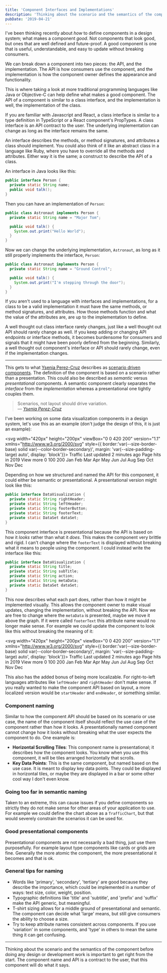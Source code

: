 ```yaml
---
title: 'Component Interfaces and Implementations'
description: 'Thinking about the scenario and the semantics of the component before doing any design or development work is important to get right from the start. The component name and API is a contract to the user, that this component will do what it says.'
pubDate: '2019-04-21'
---
```



I've been thinking recently about *how* to define components in a design system; what makes a component *good*. Not components that look good, but ones that are well defined and future-proof. A good component is one that is useful, understandable, and easy to update without breaking consumers.

We can break down a component into two pieces: the API, and the implementation. The API is how consumers use the component, and the implementation is how the component owner defines the appearance and functionality. 

This is where taking a look at more traditional programming languages like Java or Objective-C can help define what makes a good component. The API of a component is similar to a class interface, and the implementation is well, the implementation of the class.

If you are familiar with Javascript and React, a class interface is similar to a type definition in TypeScript or a React component's PropTypes. A class interface is an API contract to the user. The underlying implementation can change as long as the interface remains the same.

An interface describes the methods, or method signatures, and attributes a class should implement. You could also think of it like an abstract class in a language like Ruby, where you have to override all the methods and attributes. Either way it is the same; a construct to describe the API of a class. 

An interface in Java looks like this:

```java
public interface Person {
  private static String name;
  public void talk();
}
```

Then you can have an implementation of `Person`:

```java
public class Astronaut implements Person {
  private static String name = "Major Tom";

  public void talk() {
    System.out.print("Hello World");
  }
}
```

Now we can change the underlying implementation, `Astronaut`, as long as it still properly implements the interface, `Person`:

```java
public class Astronaut implements Person {
  private static String name = "Ground Control";

  public void talk() {
    System.out.print("I'm stepping through the door");
  }
}
```

If you aren't used to a language with interfaces and implementations, for a class to be a valid implementation it must have the same methods, or method signatures, and attributes. How those methods function and what the value of the attributes are, are up to the implementation to define.

A well thought out class interface rarely changes, just like a well thought out API should rarely change as well. If you keep adding or changing API endpoints or interface methods, it becomes burdensome for consumers and signals that it might have been poorly defined from the beginning. Similarly, a well thought out component's interface or API should rarely change, even if the implementation changes.

----

This gets to what [Ysenia Perez-Cruz](https://twitter.com/yeseniaa) describes as [scenario driven components](https://www.clarityconf.com/session/scenario-driven-design-systems). The definition of the component is based on a scenario rather than a presentation. This could also be described as *semantic* versus *presentational* components. A semantic component clearly separates the *interface* from the *implementation* whereas a presentational one tightly couples them.

> Scenarios, not layout should drive variation.  
> — <cite>[Ysenia Perez-Cruz](https://speakerdeck.com/yeseniaperezcruz/building-flexible-design-systems)</cite>

I've been working on some data visualization components in a design system, let's use this as an example (don't judge the design of this, it is just an example):

  <svg width="420px" height="200px" viewBox="0 0 420 200" version="1.1" xmlns="http://www.w3.org/2000/svg" style={{
    border:'var(--size-border-base) solid var(--color-border-secondary)', 
    margin: 'var(--size-padding-large) auto',
    display: 'block'}}>
      <g id="Artboard" stroke="none" strokeWidth="1" fill="none" fillRule="evenodd">
        <text id="Traffic" fontFamily="IBMPlexSans-Bold, IBM Plex Sans" fontSize="20" fontWeight="bold" fill="var(--color-font-primary)">
          <tspan x="11.73" y="28">Traffic</tspan>
        </text>
        <text id="Last-updated-2-minutes" fontFamily="IBMPlexSans, IBM Plex Sans" fontSize="16" fontWeight="normal" fill="var(--color-font-tertiary)">
          <tspan x="12" y="181">Last updated 2 minutes ago</tspan>
        </text>
        <text id="Page-hits-in-2019" fontFamily="IBMPlexSans, IBM Plex Sans" fontSize="16" fontWeight="normal" fill="var(--color-font-primary)">
          <tspan x="286.472" y="27">Page hits in 2019</tspan>
        </text>
        <text id="View-more" fontFamily="IBMPlexSans, IBM Plex Sans" fontSize="16" fontWeight="normal" fill="var(--color-font-link)">
          <tspan x="333" y="181">View more</tspan>
        </text>
        <polyline id="Line" stroke="var(--color-core-green)" strokeWidth="2" strokeLinecap="square" points="47.5 93 79.8014915 66.9550781 112.102983 71.6669922 144.404474 79.9775391 176.705966 71.6669922 209.007457 79.9775391 241.308949 49.3945312 273.61044 76.1378485 305.911932 102.294922 338.213423 79.9775391 370.514915 93 402.816406 86.28125"></polyline>
        <path d="M41,129.5 L412.576172,129.5" id="Line-2" stroke="var(--color-border-tertiary)" strokeLinecap="square"></path>
        <path d="M41,129.5 L41,45.6914062" id="Line-3" stroke="var(--color-border-tertiary)" strokeLinecap="square"></path>
        <text id="0" fontFamily="IBMPlexSans, IBM Plex Sans" fontSize="12" fontWeight="normal" fill="var(--color-font-tertiary)">
          <tspan x="24.8" y="130">0</tspan>
        </text>
        <text id="100" fontFamily="IBMPlexSans, IBM Plex Sans" fontSize="12" fontWeight="normal" fill="var(--color-font-tertiary)">
          <tspan x="10.4" y="96">100</tspan>
        </text>
        <text id="200" fontFamily="IBMPlexSans, IBM Plex Sans" fontSize="12" fontWeight="normal" fill="var(--color-font-tertiary)">
          <tspan x="10.4" y="61">200</tspan>
        </text>
        <text id="Jan" fontFamily="IBMPlexSans, IBM Plex Sans" fontSize="12" fontWeight="normal" fill="#868C91">
          <tspan x="41" y="145">Jan</tspan>
        </text>
        <text id="Feb" fontFamily="IBMPlexSans, IBM Plex Sans" fontSize="12" fontWeight="normal" fill="#868C91">
          <tspan x="72" y="145">Feb</tspan>
        </text>
        <text id="Mar" fontFamily="IBMPlexSans, IBM Plex Sans" fontSize="12" fontWeight="normal" fill="#868C91">
          <tspan x="104" y="145">Mar</tspan>
        </text>
        <text id="Apr" fontFamily="IBMPlexSans, IBM Plex Sans" fontSize="12" fontWeight="normal" fill="#868C91">
          <tspan x="136" y="145">Apr</tspan>
        </text>
        <text id="May" fontFamily="IBMPlexSans, IBM Plex Sans" fontSize="12" fontWeight="normal" fill="#868C91">
          <tspan x="167" y="145">May</tspan>
        </text>
        <text id="Jun" fontFamily="IBMPlexSans, IBM Plex Sans" fontSize="12" fontWeight="normal" fill="#868C91">
          <tspan x="201" y="145">Jun</tspan>
        </text>
        <text id="Jul" fontFamily="IBMPlexSans, IBM Plex Sans" fontSize="12" fontWeight="normal" fill="#868C91">
          <tspan x="233" y="145">Jul</tspan>
        </text>
        <text id="Aug" fontFamily="IBMPlexSans, IBM Plex Sans" fontSize="12" fontWeight="normal" fill="#868C91">
          <tspan x="261" y="145">Aug</tspan>
        </text>
        <text id="Sep" fontFamily="IBMPlexSans, IBM Plex Sans" fontSize="12" fontWeight="normal" fill="#868C91">
          <tspan x="293" y="145">Sep</tspan>
        </text>
        <text id="Oct" fontFamily="IBMPlexSans, IBM Plex Sans" fontSize="12" fontWeight="normal" fill="#868C91">
          <tspan x="325" y="145">Oct</tspan>
        </text>
        <text id="Nov" fontFamily="IBMPlexSans, IBM Plex Sans" fontSize="12" fontWeight="normal" fill="#868C91">
          <tspan x="356" y="145">Nov</tspan>
        </text>
        <text id="Dec" fontFamily="IBMPlexSans, IBM Plex Sans" fontSize="12" fontWeight="normal" fill="#868C91">
          <tspan x="389" y="145">Dec</tspan>
        </text>
      </g>
  </svg>

Depending on how we structured and named the API for this component, it could either be semantic or presentational. A presentational version might look like this:

```java
public interface DataVisualization {
  private static String rightHeader;
  private static String leftHeader;
  private static String footerButton;
  private static String footerText;
  private static DataSet dataSet;
}
```

This component interface is presentational because the API is based on how it *looks* rather than what it *does*. This makes the component very brittle and rigid. I can't change where the `footerText` is displayed without breaking what it means to people using the component. I could instead write the interface like this:

```java
public interface DataVisualization {
  private static String title;
  private static String subTitle;
  private static String action;
  private static String metaData;
  private static DataSet dataSet;
}
```

This now describes what each part does, rather than how it might be implemented visually. This allows the component owner to make visual updates, changing the implementation, without breaking the API. Now we are free to change where the `metaData` is presented, maybe we move it above the graph. If it were called `footerText` this attribute name would no longer make sense. For example we could update the component to look like this without breaking the meaning of it:

  <svg width="420px" height="200px" viewBox="0 0 420 200" version="1.1" xmlns="http://www.w3.org/2000/svg" style={{
    border:'var(--size-border-base) solid var(--color-border-secondary)', 
    margin: 'var(--size-padding-large) auto',
    display: 'block'}}>
      <g id="Artboard" stroke="none" strokeWidth="1" fill="none" fillRule="evenodd">
        <text id="Traffic" fontFamily="IBMPlexSans-Bold, IBM Plex Sans" fontSize="20" fontWeight="bold" fill="var(--color-font-primary)">
          <tspan x="10.23" y="28">Traffic</tspan>
        </text>
        <text id="Last-updated-2-minut" fontFamily="IBMPlexSans, IBM Plex Sans" fontSize="12" fontWeight="normal" fill="var(--color-font-tertiary)">
          <tspan x="262.14" y="187">Last updated 2 minutes ago</tspan>
        </text>
        <text id="Page-hits-in-2019" fontFamily="IBMPlexSans, IBM Plex Sans" fontSize="16" fontWeight="normal" fill="var(--color-font-primary)">
          <tspan x="10.472" y="46">Page hits in 2019</tspan>
        </text>
        <text id="View-more" fontFamily="IBMPlexSans, IBM Plex Sans" fontSize="16" fontWeight="normal" fill="var(--color-font-link)">
          <tspan x="333" y="24">View more</tspan>
        </text>
        <g id="Group" transform="translate(10.000000, 63.000000)">
          <polyline id="Line" stroke="var(--color-core-green)" strokeWidth="2" strokeLinecap="square" points="37.5 48 69.8014915 21.9550781 102.102983 26.6669922 134.404474 34.9775391 166.705966 26.6669922 199.007457 34.9775391 231.308949 4.39453125 263.61044 31.1378485 295.911932 57.2949219 328.213423 34.9775391 360.514915 48 392.816406 41.28125"></polyline>
          <path d="M31,84.5 L402.576172,84.5" id="Line-2" stroke="var(--color-border-tertiary)" strokeLinecap="square"></path>
          <path d="M31,84.5 L31,0.69140625" id="Line-3" stroke="var(--color-border-tertiary)" strokeLinecap="square"></path>
          <text id="0" fontFamily="IBMPlexSans, IBM Plex Sans" fontSize="12" fontWeight="normal" fill="var(--color-font-tertiary)">
            <tspan x="14.8" y="85">0</tspan>
          </text>
          <text id="100" fontFamily="IBMPlexSans, IBM Plex Sans" fontSize="12" fontWeight="normal" fill="var(--color-font-tertiary)">
            <tspan x="0.4" y="51">100</tspan>
          </text>
          <text id="200" fontFamily="IBMPlexSans, IBM Plex Sans" fontSize="12" fontWeight="normal" fill="var(--color-font-tertiary)">
            <tspan x="0.4" y="16">200</tspan>
          </text>
          <text id="Jan" fontFamily="IBMPlexSans, IBM Plex Sans" fontSize="12" fontWeight="normal" fill="var(--color-font-tertiary)">
            <tspan x="31" y="100">Jan</tspan>
          </text>
          <text id="Feb" fontFamily="IBMPlexSans, IBM Plex Sans" fontSize="12" fontWeight="normal" fill="var(--color-font-tertiary)">
            <tspan x="62" y="100">Feb</tspan>
          </text>
          <text id="Mar" fontFamily="IBMPlexSans, IBM Plex Sans" fontSize="12" fontWeight="normal" fill="var(--color-font-tertiary)">
            <tspan x="94" y="100">Mar</tspan>
          </text>
          <text id="Apr" fontFamily="IBMPlexSans, IBM Plex Sans" fontSize="12" fontWeight="normal" fill="var(--color-font-tertiary)">
            <tspan x="126" y="100">Apr</tspan>
          </text>
          <text id="May" fontFamily="IBMPlexSans, IBM Plex Sans" fontSize="12" fontWeight="normal" fill="var(--color-font-tertiary)">
            <tspan x="157" y="100">May</tspan>
          </text>
          <text id="Jun" fontFamily="IBMPlexSans, IBM Plex Sans" fontSize="12" fontWeight="normal" fill="var(--color-font-tertiary)">
            <tspan x="191" y="100">Jun</tspan>
          </text>
          <text id="Jul" fontFamily="IBMPlexSans, IBM Plex Sans" fontSize="12" fontWeight="normal" fill="var(--color-font-tertiary)">
            <tspan x="223" y="100">Jul</tspan>
          </text>
          <text id="Aug" fontFamily="IBMPlexSans, IBM Plex Sans" fontSize="12" fontWeight="normal" fill="var(--color-font-tertiary)">
            <tspan x="251" y="100">Aug</tspan>
          </text>
          <text id="Sep" fontFamily="IBMPlexSans, IBM Plex Sans" fontSize="12" fontWeight="normal" fill="var(--color-font-tertiary)">
            <tspan x="283" y="100">Sep</tspan>
          </text>
          <text id="Oct" fontFamily="IBMPlexSans, IBM Plex Sans" fontSize="12" fontWeight="normal" fill="var(--color-font-tertiary)">
            <tspan x="315" y="100">Oct</tspan>
          </text>
          <text id="Nov" fontFamily="IBMPlexSans, IBM Plex Sans" fontSize="12" fontWeight="normal" fill="var(--color-font-tertiary)">
            <tspan x="346" y="100">Nov</tspan>
          </text>
          <text id="Dec" fontFamily="IBMPlexSans, IBM Plex Sans" fontSize="12" fontWeight="normal" fill="var(--color-font-tertiary)">
            <tspan x="379" y="100">Dec</tspan>
          </text>
        </g>
      </g>
  </svg>

This also has the added bonus of being more localizable. For right-to-left languages attributes like `leftHeader` and `rightHeader` don't make sense. If you really wanted to make the component API based on layout, a more localized version would be `startHeader` and `endHeader`, or something similar.

### Component naming

Similar to how the component API should be based on its scenario or use case, the name of the component itself should reflect the use case of the component rather than how it looks. A presentationally named component cannot change how it looks without breaking what the user expects the component to do. One example is:

* **Horizontal Scrolling Tiles**: This component name is presentational; it describes how the component looks. You know when you use this component, it will be tiles arranged horizontally that scrolls.
* **Key Data Points**: This is the same component, but named based on the use case. It is meant to display key data points. They could be displayed in horizontal tiles, or maybe they are displayed in a bar or some other cool way I don't even know.

### Going too far in semantic naming

Taken to an extreme, this can cause issues if you define components so strictly they do not make sense for other areas of your application to use. For example we could define the chart above as a `TrafficChart`, but that would severely constrain the scenarios it can be used for. 

### Good presentational components

Presentational components are not necessarily a bad thing, just use them purposefully. For example layout type components like cards or grids are fine. Generally the more atomic the component, the more presentational it becomes and that is ok.

### General tips for naming

* Words like 'primary', 'secondary', 'tertiary' are good because they describe the importance, which could be implemented in a number of ways: text size, color, weight, position.
* Typographic definitions like 'title' and 'subtitle', and 'prefix' and 'suffix' make the API generic, but meaningful.
* T-shirt sizing allows for a middle ground of presentational and semantic. The component can decide what 'large' means, but still give consumers the ability to choose a size.
* Try to keep attribute names consistent across components. If you use 'variation' in some components, and 'type' in others to mean the same thing it can get confusing.

----

Thinking about the scenario and the semantics of the component before doing any design or development work is important to get right from the start. The component name and API is a contract to the user, that this component will do what it says. 
